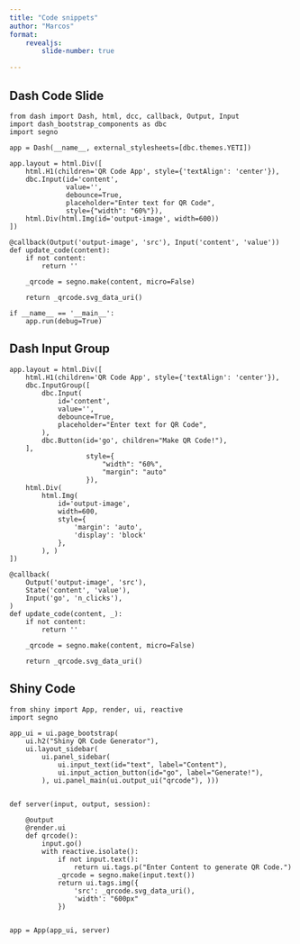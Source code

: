 ```yaml
---
title: "Code snippets"
author: "Marcos"
format:
    revealjs:
        slide-number: true

---
```



## Dash Code Slide

```.python
from dash import Dash, html, dcc, callback, Output, Input
import dash_bootstrap_components as dbc
import segno

app = Dash(__name__, external_stylesheets=[dbc.themes.YETI])

app.layout = html.Div([
    html.H1(children='QR Code App', style={'textAlign': 'center'}),
    dbc.Input(id='content',
              value='',
              debounce=True,
              placeholder="Enter text for QR Code",
              style={"width": "60%"}),
    html.Div(html.Img(id='output-image', width=600))
])

@callback(Output('output-image', 'src'), Input('content', 'value'))
def update_code(content):
    if not content:
        return ''

    _qrcode = segno.make(content, micro=False)

    return _qrcode.svg_data_uri()

if __name__ == '__main__':
    app.run(debug=True)

```


## Dash Input Group

```.python
app.layout = html.Div([
    html.H1(children='QR Code App', style={'textAlign': 'center'}),
    dbc.InputGroup([
        dbc.Input(
            id='content',
            value='',
            debounce=True,
            placeholder="Enter text for QR Code",
        ),
        dbc.Button(id='go', children="Make QR Code!"),
    ],
                   style={
                       "width": "60%",
                       "margin": "auto"
                   }),
    html.Div(
        html.Img(
            id='output-image',
            width=600,
            style={
                'margin': 'auto',
                'display': 'block'
            },
        ), )
])

@callback(
    Output('output-image', 'src'),
    State('content', 'value'),
    Input('go', 'n_clicks'),
)
def update_code(content, _):
    if not content:
        return ''

    _qrcode = segno.make(content, micro=False)

    return _qrcode.svg_data_uri()

```

## Shiny Code
```.python

from shiny import App, render, ui, reactive
import segno

app_ui = ui.page_bootstrap(
    ui.h2("Shiny QR Code Generator"),
    ui.layout_sidebar(
        ui.panel_sidebar(
            ui.input_text(id="text", label="Content"),
            ui.input_action_button(id="go", label="Generate!"),
        ), ui.panel_main(ui.output_ui("qrcode"), )))


def server(input, output, session):

    @output
    @render.ui
    def qrcode():
        input.go()
        with reactive.isolate():
            if not input.text():
                return ui.tags.p("Enter Content to generate QR Code.")
            _qrcode = segno.make(input.text())
            return ui.tags.img({
                'src': _qrcode.svg_data_uri(),
                'width': "600px"
            })


app = App(app_ui, server)


```